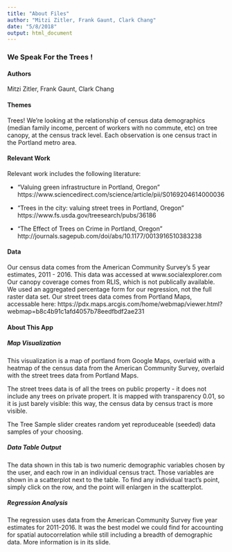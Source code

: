```yaml
---
title: "About Files"
author: "Mitzi Zitler, Frank Gaunt, Clark Chang"
date: "5/8/2018"
output: html_document
---
```


### We Speak For the Trees !


#### Authors
Mitzi Zitler, Frank Gaunt, Clark Chang

#### Themes

Trees! We're looking at the relationship of census data demographics (median family income, percent of workers with no commute, etc) on tree canopy, at the census track level. Each observation is one census tract in the Portland metro area.


#### Relevant Work

Relevant work includes the following literature:

 - "Valuing green infrastructure in Portland, Oregon"
https://www.sciencedirect.com/science/article/pii/S0169204614000036

 - "Trees in the city: valuing street trees in Portland, Oregon"
https://www.fs.usda.gov/treesearch/pubs/36186

 - "The Effect of Trees on Crime in Portland, Oregon"
http://journals.sagepub.com/doi/abs/10.1177/0013916510383238


#### Data


Our census data comes from the American Community Survey's 5 year estimates, 2011 - 2016.
This data was accessed at www.socialexplorer.com Our canopy coverage comes from RLIS, which
is not publically available. We used an aggregated percentage form for our regression, not
the full raster data set. Our street trees data comes from Portland Maps, accessable here:
https://pdx.maps.arcgis.com/home/webmap/viewer.html?webmap=b8c4b91c1afd4057b78eedfbdf2ae231

#### About This App

##### Map Visualization


This visualization is a map of portland from Google Maps, overlaid with a heatmap of the census data from the American Community Survey, overlaid with the street trees data from Portland Maps.

The street trees data is of all the trees on public property - it does not include any trees on private propert. It is mapped with transparency 0.01, so it is just barely visible: this way, the census data by census tract is more visible.


The Tree Sample slider creates random yet reproduceable (seeded) data samples of your choosing.



##### Data Table Output


The data shown in this tab is two numeric demographic variables chosen by the user, and each row in an individual census tract. Those variables are shown in a scatterplot next to the table. To find any individual tract's point, simply click on the row, and the point will enlargen in the scatterplot.



##### Regression Analysis

The regression uses data from the American Community Survey five year estimates for 2011-2016. It was the best model we could find for accounting for spatial autocorrelation while still including a breadth of demographic data. More information is in its slide. 

